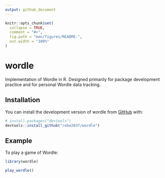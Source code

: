 ```yaml
---
output: github_document
---
```


<!-- README.md is generated from README.Rmd. Please edit that file -->

```r
knitr::opts_chunk$set(
  collapse = TRUE,
  comment = "#>",
  fig.path = "man/figures/README-",
  out.width = "100%"
)
```

# wordle

<!-- badges: start -->
<!-- badges: end -->

Implementation of Wordle in R. Designed primarily for package development practice and for personal Wordle data tracking.

## Installation

You can install the development version of wordle from [GitHub](https://github.com/) with:

``` r
# install.packages("devtools")
devtools::install_github("robe2037/wordle")
```

## Example

To play a game of Wordle:

```r
library(wordle)

play_wordle()
```
